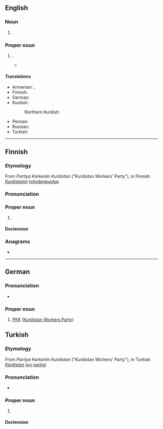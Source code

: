 ==English==

===Noun===
{{en-noun}}

# {{lb|en|video games}} {{initialism of|en|[[player killer]] [[killer]]}}

===Proper noun===
{{en-proper noun}}

# {{w|Kurdistan Workers' Party}}.
#* {{quote-book|en|year=2019|author=[[w:Chigozie Obioma|Chigozie Obioma]]|title=[[w:An Orchestra of Minorities|An Orchestra of Minorities]]|publisher=Abacus (2019)|page=310|passage=‘Turkey is fighting with Kurdish people. '''PKK.''' The first day I came, some of their soldiers died.’}}

====Translations====
{{trans-top|Kurdistan Workers Party}}
* Armenian: {{t|hy|ՔԲԿ}}, {{t|hy|ՔԱԿ}}
* Finnish: {{t|fi|PKK}}
* German: {{t+|de|PKK}}
* Kurdish:
*: Northern Kurdish: {{t+|kmr|PKK}}
{{trans-mid}}
* Persian: {{t|fa|پ‌ک‌ک|tr=pe-ke-ke}}
* Russian: {{t+|ru|РПК}}
* Turkish: {{t+|tr|PKK}}
{{trans-bottom}}

----

==Finnish==
{{wikipedia|lang=fi}}

===Etymology===
From {{der|fi|kmr|-}} ''Partiya Karkerên Kurdistan'' ("Kurdistan Workers' Party"), in Finnish ''[[Kurdistan|Kurdistanin]] [[työväenpuolue]]''.

===Pronunciation===
{{fi-pronunciation|pee-koo-koo}}

===Proper noun===
{{fi-proper noun}}

# {{initialism of|fi|[[PKK#English|PKK]]|nodot=1}} {{gloss|Kurdistan Workers' Party}}

====Declension====
{{fi-decl-maa-dot|PKK|o|nopl=1}}

===Anagrams===
* {{anagrams|fi|a=kkp|KKP|kkp}}

----

==German==
{{wikipedia|lang=de}}

===Pronunciation===
* {{audio|de|De-PKK.ogg|Audio}}

===Proper noun===
{{head|de|proper noun}}

# [[PKK]] ([[w:Kurdistan Workers Party|Kurdistan Workers Party]])


==Turkish==
{{wikipedia|lang=tr}}

===Etymology===
From {{der|tr|kmr|-}} ''Partiya Karkerên Kurdistan'' ("Kurdistan Workers' Party"), in Turkish ''[[Kurdistan|Kürdistan]] [[işçi]] [[partisi]]''.

===Pronunciation===
* {{IPA|tr|/peːceːceː/|/peːkɑːkɑː/|qual1=standard|qual2=more common}}

===Proper noun===
{{tr-proper noun}}

# {{initialism of|tr|[[PKK#English|PKK]]|nodot=1}} {{gloss|Kurdistan Workers' Party}}

====Declension====
{{q|standard}}
{{tr-prop-v-ei}}
{{tr-poss-prop-v-ei}}
{{q|colloquial, based on pronunciation of ⟨K⟩ as {{ic|/kaː/}}}}
{{tr-prop-v-aı}}
{{tr-poss-prop-v-aı}}

{{c|tr|Organizations|Politics}}